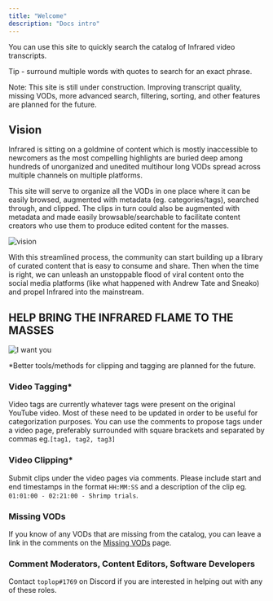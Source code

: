 ```yaml
---
title: "Welcome"
description: "Docs intro"
---
```


You can use this site to quickly search the catalog of Infrared video transcripts.

Tip - surround multiple words with quotes to search for an exact phrase.

Note: This site is still under construction. Improving transcript quality, missing VODs, more advanced search, filtering, sorting, and other features are planned for the future.

## Vision

Infrared is sitting on a goldmine of content which is mostly inaccessible to newcomers as the most compelling highlights are buried deep among hundreds of unorganized and unedited multihour long VODs spread across multiple channels on multiple platforms.

This site will serve to organize all the VODs in one place where it can be easily browsed, augmented with metadata (eg. categories/tags), searched through, and clipped.
The clips in turn could also be augmented with metadata and made easily browsable/searchable to facilitate content creators who use them to produce edited content for the masses.

![vision](/images/vision.jpg)

With this streamlined process, the community can start building up a library of curated content that is easy to consume and share. Then when the time is right, we can unleash an unstoppable flood of viral content onto the social media platforms (like what happened with Andrew Tate and Sneako) and propel Infrared into the mainstream.

## HELP BRING THE INFRARED FLAME TO THE MASSES

![I want you](/images/help.jpg)

*Better tools/methods for clipping and tagging are planned for the future.

### Video Tagging*
Video tags are currently whatever tags were present on the original YouTube video.
Most of these need to be updated in order to be useful for categorization purposes.
You can use the comments to propose tags under a video page, preferably surrounded with square brackets and separated by commas eg.`[tag1, tag2, tag3]`

### Video Clipping*
Submit clips under the video pages via comments. Please include start and end timestamps in the format `HH:MM:SS` and a description of the clip eg. `01:01:00 - 02:21:00 - Shrimp trials`.

### Missing VODs
If you know of any VODs that are missing from the catalog, you can leave a link in the comments on the [Missing VODs](/en/missing-vods) page.

### Comment Moderators, Content Editors, Software Developers
Contact `toplop#1769` on Discord if you are interested in helping out with any of these roles.